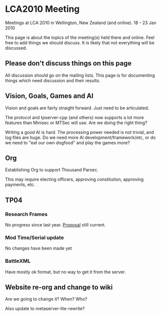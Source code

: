 = LCA2010 Meeting =

Meetings at LCA 2010 in Wellington, New Zealand (and online). 18 - 23 Jan 2010

This page is about the topics of the meeting(s) held there and online. Feel free to add things we should discuss. It is likely that not everything will be discussed.

== Please don't discuss things on this page ==
All discussion should go on the mailing lists. This page is for documenting things which need discussion and their results.

== Vision, Goals, Games and AI ==
Vision and goals are fairly straight forward. Just need to be articulated. 

The protocol and tpserver-cpp (and others) now supports a lot more features than Minisec or MTSec will use. Are we doing the right thing? 

Writing a good AI is hard. The processing power needed is not trivial, and log files are huge. Do we need more AI development/framework/etc, or do we need to "eat our own dogfood" and play the games more? 

== Org ==
Establishing Org to support Thousand Parsec.

This may require electing officers, approving constitution, approving payments, etc.

== TP04 ==

=== Research Frames ===
No progress since last year. [[Research Frames|Proposal]] still current.

=== Mod Time/Serial update ===
No changes have been made yet

=== BattleXML ===
Have mostly ok format, but no way to get it from the server.

== Website re-org and change to wiki ==
Are we going to change it? When? Who?

Also update to metaserver-lite-rewrite?